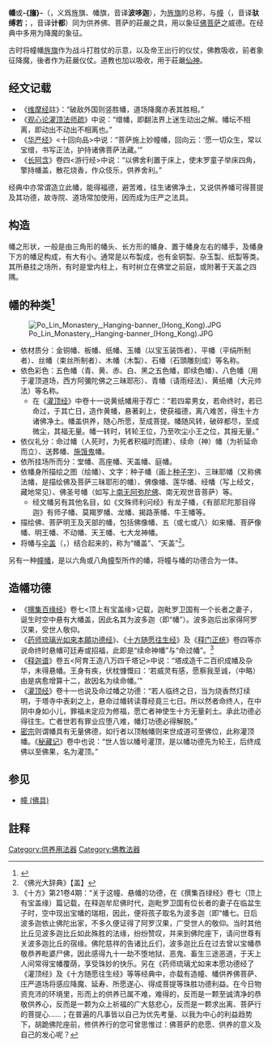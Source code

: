 {{佛教}}
'''幡'''或'''-{旛}-'''（{{lang-sa|पताका|patākā}}，义爲旌旗、幡旗，音译'''波哆迦'''），为[[旌旗|旌旗]]的总称，与[[幢|幢]]（{{lang-sa|ध्वजा|dhvajā}}，音译'''驮缚若'''；{{lang-sa|ketu}}，音译'''计都'''）同为供养佛、菩萨的莊嚴之具，用以象征[[佛|佛]][[菩萨|菩萨]]之威德。在经典中多用为降魔的象征。

古时将幢幡[[旌旗|旌旗]]作为战斗打胜仗的示意，以及帝王出行的仪仗，佛教吸收，前者象征降魔，後者作为莊嚴仪仗。道教也加以吸收，用于莊嚴[[神仙|仙神]]。

==经文记载==
*《[[维摩经|维摩经]]註》：“破敌外国则竖胜幡，道场降魔亦表其胜相。”
*《[[观心论灌顶法师疏|观心论灌顶法师疏]]》中说：“缯幡，即翻法界上迷生动出之解。幡坛不相离，即动出不动出不相离也。” 
*《[[华严经|华严经]]》<十回向品>中说：“菩萨施上妙幢幡，回向云：‘愿一切众生，常以宝缯，书写正法，护持诸佛菩萨法藏。’”
*《[[长阿含|长阿含]]》卷四<游行经>中说：“以佛舍利置于床上，使末罗童子举床四角，擎持幡盖，散花烧香，作众伎乐，供养舍利。” 

经典中亦常谓造立此幡，能得福德，避苦难，往生诸佛净土，又说供养幡可得菩提及其功德，故寺院、道场常加使用，因而成为庄严之法具。

==构造==
幡之形状，一般是由三角形的幡头、长方形的幡身、置于幡身左右的幡手，及幡身下方的幡足构成，有大有小。通常是以布製成，也有金铜製、杂玉製、纸製等类。其所悬挂之场所，有时是堂内柱上，有时树立在佛堂之前庭，或附著于天盖之四隅。 

==幡的种类<ref>{{Cite web |url=http://fo.sina.com.cn/intro/basic/2012-11-08/14413057.shtml |title=寺庙里挂的幢的由来(图) |accessdate=2018-10-20 |archive-date=2018-10-20 |archive-url=https://web.archive.org/web/20181020223916/http://fo.sina.com.cn/intro/basic/2012-11-08/14413057.shtml |dead-url=no }}</ref>== 
[[File:Po_Lin_Monastery,_Hanging-banner_(Hong_Kong).JPG|thumb]]

*依材质分：金铜幡、板幡、纸幡、玉幡（以宝玉装饰者）、平幡（平绢所制者）、丝幡（束丝所制者）、木幡（木製）、石幡（石頭雕刻成）等名称。 
*依色彩色：五色幡（青、黄、赤、白、黑之五色幡，即续色幡）、八色幡（用于灌顶道场，西方阿彌陀佛之三昧耶形）、青幡（请雨经法）、黄纸幡（大元帅法）等名称。
**在《[[灌顶经|灌顶经]]》中卷十一说黄纸幡用于荐亡：“若四辈男女，若命终时，若已命过，于其亡日，造作黄幡，悬著刹上，使获福德，离八难苦，得生十方诸佛净土。幡盖供养，随心所愿，至成菩提。幡随风转，破碎都尽，至成微尘，其福无量。幡一转时，转轮王位，乃至吹尘小王之位，其报无量。” 
*依仪礼分：命过幡（人死时，为死者积福时而建）、续命（神）幡（为祈延命而立）、送葬幡、[[施焰口|施饿鬼]]幡。
*依所挂场所而分：堂幡、高座幡、天盖幡、庭幡。 
*依幡身所描绘之图（绘幡）、文字：种子幡（画上[[种子字|种子字]]）、三昧耶幡（又称佛法幡，是描绘佛及菩萨三昧耶形的幡）、佛像幡、莲华幡、经幡（写上经文，藏地常见）、佛圣号幡（如写上[[南无阿弥陀佛|南无阿弥陀佛]]、南无观世音菩萨）等。
**经文幡另有其他名目，如《文殊师利问经》有龙子幡，《有部尼陀那目得迦》有师子幡、莫羯罗幡、龙幡、揭路荼幡、牛王幡等。
*描绘佛、菩萨明王及天部的幡，包括佛像幡、五（或七或八）如来幡、菩萨像幡、明王幡、不动幡、天王幡、七大龙神幡。
*将幡与[[伞|伞盖]]（{{lang-sa|chattra}}，{{lang-pi|chatta}}）结合起来的，称为“幡盖”、“天盖”<ref>《佛光大辞典》【盖】</ref>。

另有一种[[幢幡|幢幡]]，是以六角或八角[[幢|幢]]型所作的幡，将幢与幡的功德合为一体。

==造幡功德==
*《[[撰集百缘经|撰集百缘经]]》卷七<顶上有宝盖缘>记载，迦毗罗卫国有一个长者之妻子，诞生时空中悬有大幡盖，因此名其为波多迦（即“幡”）。波多迦后出家得阿罗汉果，受世人敬仰。
*《[[药师琉璃光如來本願功德经|药师琉璃光如來本願功德经]]》、《[[十方随愿往生经|十方随愿往生经]]》及《[[释门正统|释门正统]]》卷四等亦说命终时悬幡可廷寿或招福，此即是“续命神幡”与“命过幡”。<ref>《十方》第21卷4期：“关于这幢、悬幡的功德，在《撰集百绿经》卷七（顶上有宝盖缘）篇记载，在释迦牟尼佛时代，迦毗罗卫国有位长者的妻子在临盆生子时，空中现出宝幡的瑞相，因此，便将孩子取名为波多迦（即“幡七。日后波多迦依止佛陀出家，不多久便证得了阿罗汉果，广受世人的敬仰。当时其他比丘见波多迦比丘如此殊胜的法缘，纷纷赞叹，并来到佛陀座下，请问世尊有关波多迦比丘的宿缘。佛陀慈祥的告诸比丘们，波多迦比丘在过去曾以宝幡恭敬恭养毗婆尸佛，因此感得九十一劫不堕地狱、恶鬼、畜生三途恶道，于天上人间常得宝幡覆荫，享受珠妙的快乐。另在《药师琉璃尤如来本愿功德经了《灌顶经》及《十方随愿往生经》等等经典中，亦载有造幢、幡供养佛菩萨、庄严道场将感应降魔、延寿、所愿遂心、得成菩提等珠胜功德利益。在今日物资充沛的环境里，形而上的供养已属不难，难得的，反而是一颗至诚清净的恭敬供养心，反而是一颗为众上祈福的广大慈悲心，反而是一颗求出离、菩萨行的菩提心……；在普遍的凡事皆以自己为优先考量、以我为中心的利益趋势下，胡跪佛陀座前，修供养行的您可曾思惟过：佛菩萨的悲愿、供养的意义及自己的发心呢？</ref>
*《[[释迦谱|释迦谱]]》卷五<阿育王造八万四千塔记>中说：“塔成造千二百织成幡及杂华，未得悬幡。王身有疾，伏枕慷慨曰：‘若威灵有感，愿察我至诚，（中略）由是病愈增算十二，故因名为续命幡。’” 
*《[[灌顶经|灌顶经]]》卷十一也说及命过幡之功德：“若人临终之日，当为烧香然灯续明，于塔寺中表刹之上，悬命过幡转读尊经竟三七日。所以然者命终人，在中阴中身如小儿，罪福未定应为修福，愿亡者神使生十方无量刹土。承此功德必得往生。亡者世若有罪业应堕八难，幡灯功德必得解脱。” 
*[[密宗|密宗]]则谓幡具有无量佛德，如行者以顶触幡则来世成道可至佛位，此称灌顶幡。《[[秘藏记|秘藏记]]》卷中也说：“世人皆以幡号灌顶，是以幡功德先为轮王，后终成佛以至佛果，名为灌顶。”

==参见==
*[[幢_(佛具)|幢 (佛具)]]

==註释==
{{reflist}}

[[Category:供养用法器|Category:供养用法器]]
[[Category:佛教法器|Category:佛教法器]]